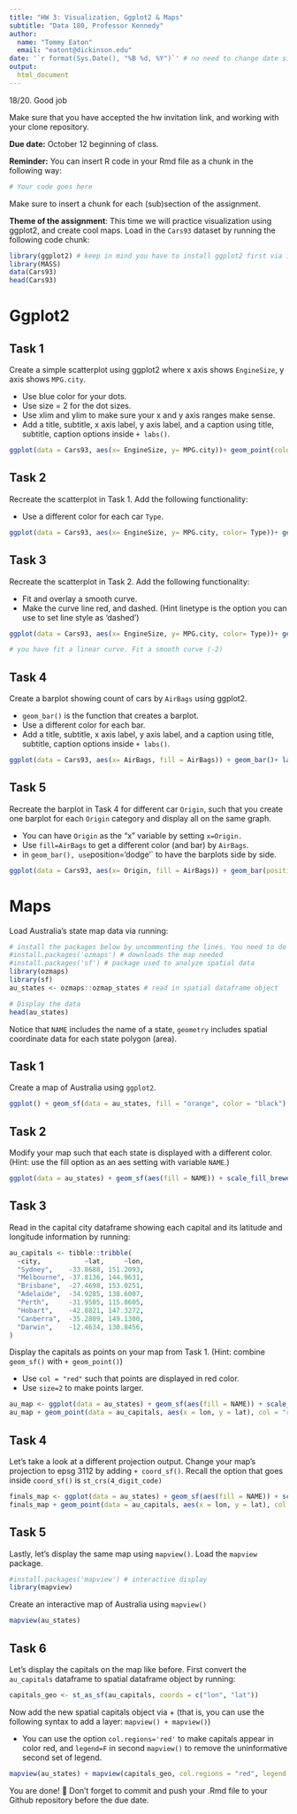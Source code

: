 ```yaml
---
title: "HW 3: Visualization, Ggplot2 & Maps"
subtitle: "Data 180, Professor Kennedy"
author: 
  name: "Tommy Eaton"
  email: "eatont@dickinson.edu"
date: '`r format(Sys.Date(), "%B %d, %Y")`' # no need to change date since this line grabs today's date
output: 
  html_document
---
```

18/20. Good job

Make sure that you have accepted the hw invitation link, and working with your clone repository.

**Due date:** October 12 beginning of class.

**Reminder:** You can insert R code in your Rmd file as a chunk in the following way:
```r
# Your code goes here
```
Make sure to insert a chunk for each (sub)section of the assignment.

**Theme of the assignment**: This time we will practice visualization using ggplot2, and create cool maps. Load in the `Cars93` dataset by running the following code chunk:

```r
library(ggplot2) # keep in mind you have to install ggplot2 first via install.packages() if it's not installed in your machine
library(MASS)
data(Cars93)
head(Cars93)
```

# Ggplot2

## Task 1
Create a simple scatterplot using ggplot2 where x axis shows `EngineSize`, y axis shows `MPG.city`.

* Use blue color for your dots.
* Use size = 2 for the dot sizes.
* Use xlim and ylim to make sure your x and y axis ranges make sense.
* Add a title, subtitle, x axis label, y axis label, and a caption using title, subtitle, caption options inside `+ labs()`.

 
```r
ggplot(data = Cars93, aes(x= EngineSize, y= MPG.city))+ geom_point(color="blue", size = 2) + xlim(1,7) + ylim(10,40) + labs(title= "Scatterplot of EngineSize vs. MPG.city", subtitle = "Using Cars93 data set", x= "Engine Size", y = "City MPG", caption = "Data Source: Cars93 dataset")
```

## Task 2
Recreate the scatterplot in Task 1. Add the following functionality:

* Use a different color for each car `Type`.
```r
ggplot(data = Cars93, aes(x= EngineSize, y= MPG.city, color= Type))+ geom_point( size = 2) + xlim(1,7) + ylim(10,40) + labs(title= "Scatterplot of EngineSize vs. MPG.city", subtitle = "Using Cars93 data set", x= "Engine Size", y = "City MPG", caption = "Data Source: Cars93 dataset") + scale_color_brewer(palette = "Set1")
```

## Task 3
Recreate the scatterplot in Task 2. Add the following functionality:

* Fit and overlay a smooth curve.
* Make the curve line red, and dashed. (Hint linetype is the option you can use to set line style as 'dashed')

```r
ggplot(data = Cars93, aes(x= EngineSize, y= MPG.city, color= Type))+ geom_point( size = 2) + geom_smooth(method = "lm", se = FALSE, color = "red", linetype= "dashed") + xlim(1,7) + ylim(10,40) + labs(title= "Scatterplot of EngineSize vs. MPG.city", subtitle = "Using Cars93 data set", x= "Engine Size", y = "City MPG", caption = "Data Source: Cars93 dataset") + scale_color_brewer(palette = "Set1")

# you have fit a linear curve. Fit a smooth curve (-2)
```

## Task 4
Create a barplot showing count of cars by `AirBags` using ggplot2.

* `geom_bar()` is the function that creates a barplot.
* Use a different color for each bar.
* Add a title, subtitle, x axis label, y axis label, and a caption using title, subtitle, caption options inside `+ labs()`.

```r
ggplot(data = Cars93, aes(x= AirBags, fill = AirBags)) + geom_bar()+ labs(title = "Count of Cars by AirBags", subtitle = "Using the Cars83 dataset", x = "AirBags", y = "Count", caption = "Data source: Cars93 dataset")
```

## Task 5
Recreate the barplot in Task 4 for different car `Origin`, such that you create one barplot for each `Origin` category and display all on the same graph.

* You can have `Origin` as the "x" variable by setting `x=Origin.`
* Use `fill=AirBags` to get a different color (and bar) by `AirBags`.
* in `geom_bar(), use `position='dodge'` to have the barplots side by side.

```r
ggplot(data = Cars93, aes(x= Origin, fill = AirBags)) + geom_bar(position = "dodge") + labs(title = "Count of Cars by AirBags and Origin", subtitle = "Using the Cars83 dataset", x = "Origin", y = "Count", caption = "Data source: Cars93 dataset")
```

# Maps
Load Australia's state map data via running:
```r
# install the packages below by uncommenting the lines. You need to do this only once.
#install.packages('ozmaps') # downloads the map needed
#install.packages('sf') # package used to analyze spatial data
library(ozmaps)
library(sf)
au_states <- ozmaps::ozmap_states # read in spatial dataframe object

# Display the data
head(au_states)
```
Notice that `NAME` includes the name of a state, `geometry` includes spatial coordinate data for each state polygon (area).

## Task 1
Create a map of Australia using `ggplot2`.
```r
ggplot() + geom_sf(data = au_states, fill = "orange", color = "black") + labs(title = "Map of Australia")
```

## Task 2
Modify your map such that each state is displayed with a different color. (Hint: use the fill option as an aes setting with variable `NAME`.)
```r
ggplot(data = au_states) + geom_sf(aes(fill = NAME)) + scale_fill_brewer(palette = "Set3") + labs(title = "Map of Australia")
```
## Task 3
Read in the capital city dataframe showing each capital and its latitude and longitude information by running:
```r
au_capitals <- tibble::tribble( 
  ~city,           ~lat,     ~lon,
  "Sydney",    -33.8688, 151.2093,  
  "Melbourne", -37.8136, 144.9631, 
  "Brisbane",  -27.4698, 153.0251, 
  "Adelaide",  -34.9285, 138.6007, 
  "Perth",     -31.9505, 115.8605, 
  "Hobart",    -42.8821, 147.3272, 
  "Canberra",  -35.2809, 149.1300, 
  "Darwin",    -12.4634, 130.8456, 
)
```

Display the capitals as points on your map from Task 1. (Hint: combine `geom_sf()` with `+ geom_point()`)

* Use `col = "red"` such that points are displayed in red color.
* Use `size=2` to make points larger.

```r
au_map <- ggplot(data = au_states) + geom_sf(aes(fill = NAME)) + scale_fill_brewer(palette = "Set3") + labs(title = "Map of Australia by State")
au_map + geom_point(data = au_capitals, aes(x = lon, y = lat), col = "red", size = 2)
```


## Task 4
Let's take a look at a different projection output. Change your map's projection to epsg 3112 by adding `+ coord_sf()`. Recall the option that goes inside `coord_sf()` is `st_crs(4_digit_code)`
```r
finals_map <- ggplot(data = au_states) + geom_sf(aes(fill = NAME)) + scale_fill_brewer(palette = "Set3") + labs(title = "Map of Australia by State")
finals_map + geom_point(data = au_capitals, aes(x = lon, y = lat), col = "red", size = 2) + coord_sf(crs = st_crs(3112))

```

## Task 5
Lastly, let's display the same map using `mapview()`. Load the `mapview` package.

```r
#install.packages('mapview') # interactive display
library(mapview)
```
Create an interactive map of Australia using `mapview()`

```r
mapview(au_states)
```

## Task 6
Let's display the capitals on the map like before. First convert the `au_capitals` dataframe to spatial dataframe object by running:
```r
capitals_geo <- st_as_sf(au_capitals, coords = c("lon", "lat"))
```

Now add the new spatial capitals object via + (that is, you can use the following syntax to add a layer: `mapview() + mapview()`)

* You can use the option `col.regions='red'` to make capitals appear in color red, and `legend=F` in second `mapview()` to remove the uninformative second set of legend. 

```r
mapview(au_states) + mapview(capitals_geo, col.regions = "red", legend = F)
```



You are done! 🏁 Don't forget to commit and push your .Rmd file to your Github repository before the due date.


